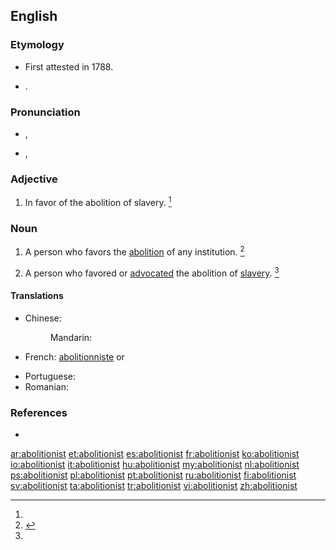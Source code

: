 ==English==

===Etymology===
* First attested in 1788.
* {{suffix|abolition|ist}}.

===Pronunciation===
* {{a|UK}} {{IPA|/ˈæ.bə.lɪʃ.n̩.ɪst/}}, {{X-SAMPA|1=/"{.b@.lISn=.Ist/}}
* {{a|US}} {{IPA|/ˈæ.bə.lɪʃ.n̩.ɪst/|/ˈæ.bə.lɪʃ.n̩.əst/}}, {{X-SAMPA|/{'b@lI"S@n@st/}}

===Adjective===
{{en-adj}}

# {{historical}} In favor of the abolition of slavery. {{defdate|First attested in the late 18<sup>th</sup> century.}}<ref name=SOED/>

===Noun===
{{en-noun}}

# A person who favors the [[abolition]] of any institution. {{defdate|First attested in the late 18<sup>th</sup> century.}}<ref name=SOED>{{reference-book | last =| first = | authorlink =  | coauthors =  | editor =Brown, Lesley  | others =  | title = The Shorter Oxford English Dictionary | origdate =  | origyear = 1933| origmonth =  | url =  | format =  | accessdate =  | accessyear =  | accessmonth =  | edition = 5th | date =  | year =2003| month =  | publisher =Oxford University Press  | location =Oxford, UK | language =  | id =  | doi = | isbn =978-0-19-860575-7 | lccn = | ol = | pages =6| chapter =  | chapterurl =  | quote =}}</ref>
# {{historical|US}} A person who favored or [[advocate]]d the abolition of [[slavery]]. {{defdate|First attested in the late 18<sup>th</sup> century.}}<ref name=SOED/>

====Translations====
{{trans-top|person who favors the abolition}}
* Chinese:
*: Mandarin: {{t|cmn|廢除主義者|sc=Hani}}
* French: [[abolitionniste]] {{m}} or {{f}}
{{trans-mid}}
* Portuguese: {{t+|pt|abolicionista}}
* Romanian: {{t-|ro|aboliționist}}
{{trans-bottom}}

===References===
<references/>
* {{R:Webster 1913}}

[[ar:abolitionist]]
[[et:abolitionist]]
[[es:abolitionist]]
[[fr:abolitionist]]
[[ko:abolitionist]]
[[io:abolitionist]]
[[it:abolitionist]]
[[hu:abolitionist]]
[[my:abolitionist]]
[[nl:abolitionist]]
[[ps:abolitionist]]
[[pl:abolitionist]]
[[pt:abolitionist]]
[[ru:abolitionist]]
[[fi:abolitionist]]
[[sv:abolitionist]]
[[ta:abolitionist]]
[[tr:abolitionist]]
[[vi:abolitionist]]
[[zh:abolitionist]]